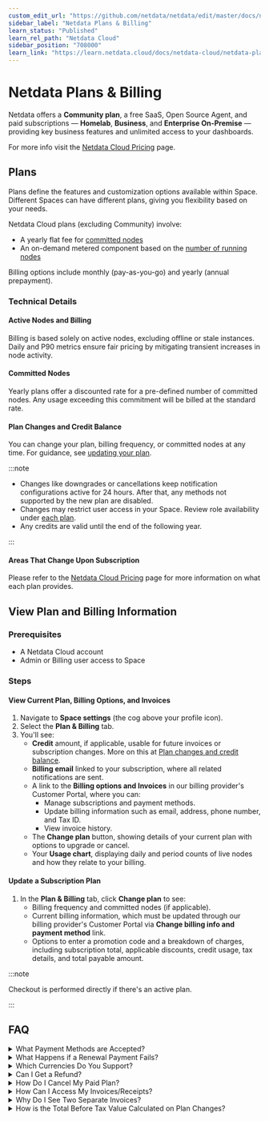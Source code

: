```yaml
---
custom_edit_url: "https://github.com/netdata/netdata/edit/master/docs/netdata-cloud/view-plan-and-billing.md"
sidebar_label: "Netdata Plans & Billing"
learn_status: "Published"
learn_rel_path: "Netdata Cloud"
sidebar_position: "708000"
learn_link: "https://learn.netdata.cloud/docs/netdata-cloud/netdata-plans-&-billing"
---
```


# Netdata Plans & Billing

Netdata offers a **Community plan**, a free SaaS, Open Source Agent, and paid subscriptions — **Homelab**, **Business**, and **Enterprise On-Premise** — providing key business features and unlimited access to your dashboards.

For more info visit the [Netdata Cloud Pricing](https://netdata.cloud/pricing) page.

## Plans

Plans define the features and customization options available within Space. Different Spaces can have different plans, giving you flexibility based on your needs.

Netdata Cloud plans (excluding Community) involve:

- A yearly flat fee for [committed nodes](#committed-nodes)
- An on-demand metered component based on the [number of running nodes](#active-nodes-and-billing)

Billing options include monthly (pay-as-you-go) and yearly (annual prepayment).

### Technical Details

#### Active Nodes and Billing

Billing is based solely on active nodes, excluding offline or stale instances. Daily and P90 metrics ensure fair pricing by mitigating transient increases in node activity.

#### Committed Nodes

Yearly plans offer a discounted rate for a pre-defined number of committed nodes. Any usage exceeding this commitment will be billed at the standard rate.

#### Plan Changes and Credit Balance

You can change your plan, billing frequency, or committed nodes at any time. For guidance, see [updating your plan](#update-a-subscription-plan).

:::note

- Changes like downgrades or cancellations keep notification configurations active for 24 hours. After that, any methods not supported by the new plan are disabled.
- Changes may restrict user access in your Space. Review role availability under [each plan](https://netdata.cloud/pricing).
- Any credits are valid until the end of the following year.

:::

#### Areas That Change Upon Subscription

Please refer to the [Netdata Cloud Pricing](https://netdata.cloud/pricing) page for more information on what each plan provides.

## View Plan and Billing Information

### Prerequisites

- A Netdata Cloud account
- Admin or Billing user access to Space

### Steps

#### View Current Plan, Billing Options, and Invoices

1. Navigate to **Space settings** (the cog above your profile icon).
2. Select the **Plan & Billing** tab.
3. You'll see:
    - **Credit** amount, if applicable, usable for future invoices or subscription changes. More on this at [Plan changes and credit balance](/docs/netdata-cloud/netdata-plans-&-billing#plan-changes-and-credit-balance).
    - **Billing email** linked to your subscription, where all related notifications are sent.
    - A link to the **Billing options and Invoices** in our billing provider's Customer Portal, where you can:
        - Manage subscriptions and payment methods.
        - Update billing information such as email, address, phone number, and Tax ID.
        - View invoice history.
    - The **Change plan** button, showing details of your current plan with options to upgrade or cancel.
    - Your **Usage chart**, displaying daily and period counts of live nodes and how they relate to your billing.

#### Update a Subscription Plan

1. In the **Plan & Billing** tab, click **Change plan** to see:
    - Billing frequency and committed nodes (if applicable).
    - Current billing information, which must be updated through our billing provider's Customer Portal via **Change billing info and payment method** link.
    - Options to enter a promotion code and a breakdown of charges, including subscription total, applicable discounts, credit usage, tax details, and total payable amount.

:::note

Checkout is performed directly if there's an active plan.

:::

## FAQ

<details>
<summary>What Payment Methods are Accepted?</summary>

Netdata accepts most major Credit/Debit Cards and Bank payments through Stripe and AWS, with more options coming soon.

</details>

<details>
<summary>What Happens if a Renewal Payment Fails?</summary>

If payment fails, attempts will be made weekly for 15 days. After three unsuccessful attempts, your Space will switch to the Community plan. Notification methods not supported by the Community plan will be disabled after 24 hours.

When a plan is downgraded to Community due to payment failures, we do not automatically revert to the previous plan when payment succeeds. The amount you paid is available as credit. To restore your paid plan, manually change your plan back to your previous subscription (Homelab, Business, etc.), and this credit balance will be applied.

</details>

<details>
<summary>Which Currencies Do You Support?</summary>

Currently, we accept US Dollars (USD). Plans to accept Euros (EUR) are in the works but without a set timeline.

</details>

<details>
<summary>Can I Get a Refund?</summary>

Refunds are available if you cancel your subscription within 14 days of purchase. Request a refund via billing@netdata.cloud.

</details>

<details>
<summary>How Do I Cancel My Paid Plan?</summary>

Cancel your plan anytime from the Plan & Billing section by selecting 'Cancel Plan' or switching to the Community plan.

</details>

<details>
<summary>How Can I Access My Invoices/Receipts?</summary>

Find all your invoicing history under Billing Options & Invoices in the Plan & Billing section.

</details>

<details>
<summary>Why Do I See Two Separate Invoices?</summary>

Two invoices are generated per plan purchase or renewal:

One for recurring fees of the chosen plan.
Another for monthly "On-Demand - Usage" based on actual usage.

</details>

<details>
<summary>How is the Total Before Tax Value Calculated on Plan Changes?</summary>

The total before tax is calculated by:

Calculating the residual value from unused time on your current plan.
Deducting any applicable discounts.
Subtracting credit from your balance, if necessary.
Applying tax to the final amount, if positive. Negative results adjust your customer credit balance.

</details>
